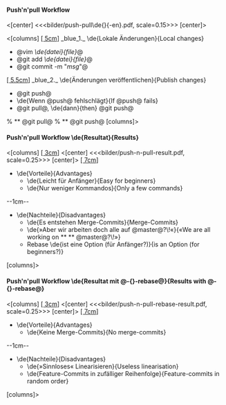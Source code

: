 ==== Push'n'pull Workflow ====

<[center]
<<<bilder/push-pull\de{}{-en}.pdf, scale=0.15>>>
[center]>

<[columns]
[[[ 5cm ]]]
_blue_1._ \de{Lokale Änderungen}{Local changes}
* @vim ''\de{datei}{file}''@
* @git add ''\de{datei}{file}''@
* @git commit -m "''msg''"@
[[[ 5.5cm ]]]
_blue_2._ \de{Änderungen veröffentlichen}{Publish changes}
* @git push@
* \de{Wenn @push@ fehlschlägt}{If @push@ fails}
* @git pull@, \de{dann}{then} @git push@
% ** @git pull@
% ** @git push@
[columns]>

==== Push'n'pull Workflow \de{Resultat}{Results}====

<[columns]
[[[ 3cm ]]]
<[center]
<<<bilder/push-n-pull-result.pdf, scale=0.25>>>
[center]>
[[[ 7cm ]]]
* \de{Vorteile}{Advantages}
** \de{Leicht für Anfänger}{Easy for beginners}
** \de{Nur weniger Kommandos}{Only a few commands}
--1cm--
* \de{Nachteile}{Disadvantages}
** \de{Es entstehen Merge-Commits}{Merge-Commits}
** \de{»Aber wir arbeiten doch alle auf @master@?\!«}{«We are all working on ** ** @master@?\!»}
** Rebase \de{ist eine Option (für Anfänger?)}{is an Option (for beginners?)}
[columns]>

==== Push'n'pull Workflow \de{Resultat mit @-{}-rebase@}{Results with @-{}-rebase@}====

<[columns]
[[[ 3cm ]]]
<[center]
<<<bilder/push-n-pull-rebase-result.pdf, scale=0.25>>>
[center]>
[[[ 7cm ]]]
* \de{Vorteile}{Advantages}
** \de{Keine Merge-Commits}{No merge-commits}
--1cm--
* \de{Nachteile}{Disadvantages}
** \de{»Sinnloses« Linearisieren}{Useless linearisation}
** \de{Feature-Commits in zufälliger Reihenfolge}{Feature-commits in random order}
[columns]>
